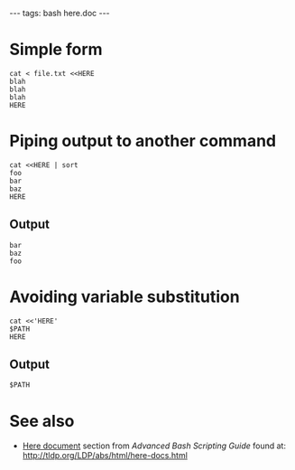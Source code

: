 ---
tags: bash here.doc
---
= Simple form =

 cat <<HERE
 foo
 bar
 baz
 HERE

== Output ==

 foo
 bar
 baz

= Echoing to a file =

 cat > file.txt <<HERE
 blah
 blah
 blah
 HERE

= Piping output to another command =

 cat <<HERE | sort
 foo
 bar
 baz
 HERE

== Output ==

 bar
 baz
 foo

= Avoiding variable substitution =

 cat <<'HERE'
 $PATH
 HERE

== Output ==

 $PATH

= See also =

* [[Here document]] section from ''Advanced Bash Scripting Guide'' found at: http://tldp.org/LDP/abs/html/here-docs.html

